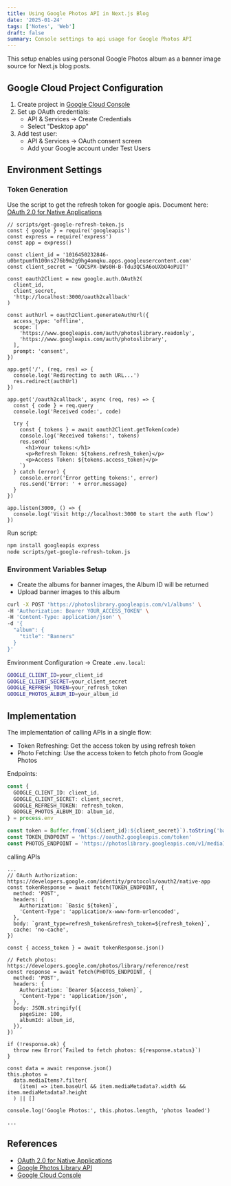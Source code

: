 ```yaml
---
title: Using Google Photos API in Next.js Blog
date: '2025-01-24'
tags: ['Notes', 'Web']
draft: false
summary: Console settings to api usage for Google Photos API
---
```


This setup enables using personal Google Photos album as a banner image source for Next.js blog posts.

## Google Cloud Project Configuration
1. Create project in [Google Cloud Console](https://console.cloud.google.com/)
2. Set up OAuth credentials:
   - API & Services → Create Credentials
   - Select "Desktop app"
3. Add test user:
   - API & Services → OAuth consent screen
   - Add your Google account under Test Users

## Environment Settings
### Token Generation 
Use the script to get the refresh token for google apis. Document here: [OAuth 2.0 for Native Applications](https://developers.google.com/identity/protocols/oauth2/native-app)
```
// scripts/get-google-refresh-token.js
const { google } = require('googleapis')
const express = require('express')
const app = express()

const client_id = '1016450232846-u0bntpumfh100ns276b9m2g9hg4omqku.apps.googleusercontent.com'
const client_secret = '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'

const oauth2Client = new google.auth.OAuth2(
  client_id,
  client_secret,
  'http://localhost:3000/oauth2callback'
)

const authUrl = oauth2Client.generateAuthUrl({
  access_type: 'offline',
  scope: [
    'https://www.googleapis.com/auth/photoslibrary.readonly',
    'https://www.googleapis.com/auth/photoslibrary',
  ],
  prompt: 'consent',
})

app.get('/', (req, res) => {
  console.log('Redirecting to auth URL...')
  res.redirect(authUrl)
})

app.get('/oauth2callback', async (req, res) => {
  const { code } = req.query
  console.log('Received code:', code)

  try {
    const { tokens } = await oauth2Client.getToken(code)
    console.log('Received tokens:', tokens)
    res.send(`
      <h1>Your tokens:</h1>
      <p>Refresh Token: ${tokens.refresh_token}</p>
      <p>Access Token: ${tokens.access_token}</p>
    `)
  } catch (error) {
    console.error('Error getting tokens:', error)
    res.send('Error: ' + error.message)
  }
})

app.listen(3000, () => {
  console.log('Visit http://localhost:3000 to start the auth flow')
})
```
Run script:
```bash
npm install googleapis express
node scripts/get-google-refresh-token.js
```
### Environment Variables Setup
- Create the albums for banner images, the Album ID will be returned 
- Upload banner images to this album
```bash
curl -X POST 'https://photoslibrary.googleapis.com/v1/albums' \
-H 'Authorization: Bearer YOUR_ACCESS_TOKEN' \
-H 'Content-Type: application/json' \
-d '{
  "album": {
    "title": "Banners"
  }
}'

```
Environment Configuration -> 
Create `.env.local`:
```bash
GOOGLE_CLIENT_ID=your_client_id
GOOGLE_CLIENT_SECRET=your_client_secret
GOOGLE_REFRESH_TOKEN=your_refresh_token
GOOGLE_PHOTOS_ALBUM_ID=your_album_id
```



## Implementation
The implementation of calling APIs in a single flow: 
- Token Refreshing: Get the access token by using refresh token 
- Photo Fetching: Use the access token to fetch photo from Google Photos 

Endpoints: 
```typescript
const {
  GOOGLE_CLIENT_ID: client_id,
  GOOGLE_CLIENT_SECRET: client_secret,
  GOOGLE_REFRESH_TOKEN: refresh_token,
  GOOGLE_PHOTOS_ALBUM_ID: album_id,
} = process.env

const token = Buffer.from(`${client_id}:${client_secret}`).toString('base64')
const TOKEN_ENDPOINT = 'https://oauth2.googleapis.com/token'
const PHOTOS_ENDPOINT = 'https://photoslibrary.googleapis.com/v1/mediaItems:search'
```

calling APIs
```
... 
// OAuth Authorization: https://developers.google.com/identity/protocols/oauth2/native-app
const tokenResponse = await fetch(TOKEN_ENDPOINT, {
  method: 'POST',
  headers: {
    Authorization: `Basic ${token}`,
    'Content-Type': 'application/x-www-form-urlencoded',
  },
  body: `grant_type=refresh_token&refresh_token=${refresh_token}`,
  cache: 'no-cache',
})

const { access_token } = await tokenResponse.json()

// Fetch photos: https://developers.google.com/photos/library/reference/rest
const response = await fetch(PHOTOS_ENDPOINT, {
  method: 'POST',
  headers: {
    Authorization: `Bearer ${access_token}`,
    'Content-Type': 'application/json',
  },
  body: JSON.stringify({
    pageSize: 100,
    albumId: album_id,
  }),
})

if (!response.ok) {
  throw new Error(`Failed to fetch photos: ${response.status}`)
}

const data = await response.json()
this.photos =
  data.mediaItems?.filter(
    (item) => item.baseUrl && item.mediaMetadata?.width && item.mediaMetadata?.height
  ) || []

console.log('Google Photos:', this.photos.length, 'photos loaded')

...
```


## References
- [OAuth 2.0 for Native Applications](https://developers.google.com/identity/protocols/oauth2/native-app)
- [Google Photos Library API](https://developers.google.com/photos/library/reference/rest)
- [Google Cloud Console](https://console.cloud.google.com/)